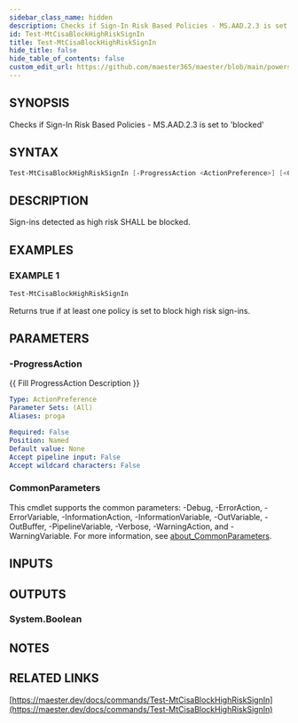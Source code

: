 ```yaml
---
sidebar_class_name: hidden
description: Checks if Sign-In Risk Based Policies - MS.AAD.2.3 is set to 'blocked'
id: Test-MtCisaBlockHighRiskSignIn
title: Test-MtCisaBlockHighRiskSignIn
hide_title: false
hide_table_of_contents: false
custom_edit_url: https://github.com/maester365/maester/blob/main/powershell/public/Test-MtCisaBlockHighRiskSignIn.ps1
---
```


## SYNOPSIS

Checks if Sign-In Risk Based Policies - MS.AAD.2.3 is set to 'blocked'

## SYNTAX

```powershell
Test-MtCisaBlockHighRiskSignIn [-ProgressAction <ActionPreference>] [<CommonParameters>]
```

## DESCRIPTION

Sign-ins detected as high risk SHALL be blocked.

## EXAMPLES

### EXAMPLE 1

```powershell
Test-MtCisaBlockHighRiskSignIn
```

Returns true if at least one policy is set to block high risk sign-ins.

## PARAMETERS

### -ProgressAction

\{\{ Fill ProgressAction Description \}\}

```yaml
Type: ActionPreference
Parameter Sets: (All)
Aliases: proga

Required: False
Position: Named
Default value: None
Accept pipeline input: False
Accept wildcard characters: False
```

### CommonParameters

This cmdlet supports the common parameters: -Debug, -ErrorAction, -ErrorVariable, -InformationAction, -InformationVariable, -OutVariable, -OutBuffer, -PipelineVariable, -Verbose, -WarningAction, and -WarningVariable. For more information, see [about_CommonParameters](http://go.microsoft.com/fwlink/?LinkID=113216).

## INPUTS

## OUTPUTS

### System.Boolean

## NOTES

## RELATED LINKS

[https://maester.dev/docs/commands/Test-MtCisaBlockHighRiskSignIn](https://maester.dev/docs/commands/Test-MtCisaBlockHighRiskSignIn)
